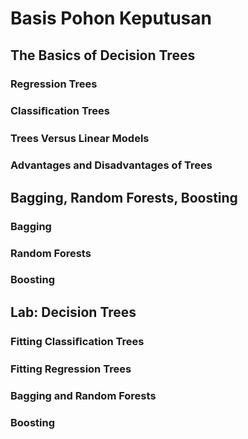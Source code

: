 # Basis Pohon Keputusan 


## The Basics of Decision Trees
### Regression Trees
### Classiﬁcation Trees
### Trees Versus Linear Models
### Advantages and Disadvantages of Trees


## Bagging, Random Forests, Boosting
### Bagging
### Random Forests
### Boosting


## Lab: Decision Trees 
### Fitting Classiﬁcation Trees
### Fitting Regression Trees
### Bagging and Random Forests
### Boosting





